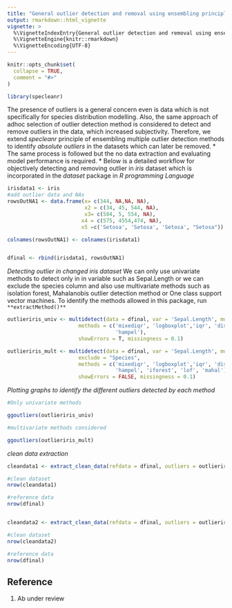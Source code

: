 ```yaml
---
title: "General outlier detection and removal using ensembling principle"
output: rmarkdown::html_vignette
vignette: >
  %\VignetteIndexEntry{General outlier detection and removal using ensembling principle}
  %\VignetteEngine{knitr::rmarkdown}
  %\VignetteEncoding{UTF-8}
---
```


```r
knitr::opts_chunk$set(
  collapse = TRUE,
  comment = "#>"
)
```

```r
library(specleanr)
```

The presence of outliers is a general concern even is data which is not specifically for species distribution modelling. Also, the same approach of adhoc selection of outlier detection method is considered to detect and remove outliers in the data, which increased subjectivity. Therefore, we extend *specleanr* principle of ensembling multiple outlier detection methods to identify *absolute outliers* in the datasets which can later be removed. 
* The same process is followed but the no data extraction and evaluating model performance is required.
* Below is a detailed workflow for objectively detecting and removing outlier in *iris* dataset which is incorporated in the *dataset* package in *R programming Language*

```r


irisdata1 <- iris
#add outlier data and NAs
rowsOutNA1 <- data.frame(x= c(344, NA,NA, NA), 
                         x2 = c(34, 45, 544, NA), 
                         x3= c(584, 5, 554, NA),
                        x4 = c(575, 4554,474, NA), 
                        x5 =c('Setosa', 'Setosa', 'Setosa', "Setosa"))

colnames(rowsOutNA1) <- colnames(irisdata1)


dfinal <- rbind(irisdata1, rowsOutNA1)


```

*Detecting outlier in changed iris dataset*
We can only use univariate methods to detect only in in variable such as Sepal.Length or we can exclude the species column and also use multivariate methods such as isolation forest, Mahalanobis outlier detection method or One class support vector machines. To identify the methods allowed in this package, run `**extractMethod()**`

```r
outlieriris_univ <- multidetect(data = dfinal, var = 'Sepal.Length', multiple = FALSE,
                       methods = c('mixediqr', 'logboxplot','iqr', 'distboxplot', 'jknife', 'semiqr',
                                   'hampel'),
                       showErrors = T, missingness = 0.1)

outlieriris_mult <- multidetect(data = dfinal, var = 'Sepal.Length', multiple = FALSE,
                       exclude = "Species",
                       methods = c('mixediqr', 'logboxplot','iqr', 'distboxplot', 'jknife', 'semiqr',
                                   'hampel', 'iforest', 'lof', 'mahal'),
                       showErrors = FALSE, missingness = 0.1)

```

*Plotting graphs to identify the different outliers detected by each method*

```r

#Only univariate methods

ggoutliers(outlieriris_univ)

#multivariate methods considered

ggoutliers(outlieriris_mult)

```

*clean data extraction* 

```r

cleandata1 <- extract_clean_data(refdata = dfinal, outliers = outlieriris_univ, loess = TRUE)

#clean dataset
nrow(cleandata1)

#reference data
nrow(dfinal)


cleandata2 <- extract_clean_data(refdata = dfinal, outliers = outlieriris_mult, loess = TRUE)

#clean dataset
nrow(cleandata2)

#reference data
nrow(dfinal)

```


## Reference

1. Ab under review






